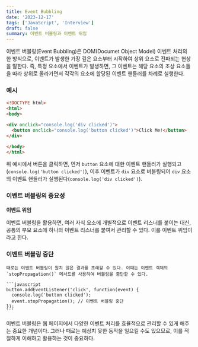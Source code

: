 ```yaml
---
title: Event Bubbling
date: '2023-12-17'
tags: ['JavaScript', 'Interview']
draft: false
summary: 이벤트 버블링과 이벤트 위임
---
```


이벤트 버블링(Event Bubbling)은 DOM(Documet Object Model) 이벤트 처리의 한 방식으로, 이벤트가 발생한 가장 깊은 요소부터 시작하여 상위 요소로 전파되는 현상을 말한다. 즉, 특정 요소에서 이벤트가 발생하면, 그 이벤트는 해당 요소의 조상 요소들을 따라 상위로 올라가면서 각각의 요소에 할당된 이벤트 핸들러를 차례로 실행한다.

### 예시

```html
<!DOCTYPE html>
<html>
<body>

<div onclick="console.log('div clicked')">
  <button onclick="console.log('button clicked')">Click Me!</button>
</div>

</body>
</html>
```

위 예시에서 버튼을 클릭하면, 먼저 `button` 요소에 대한 이벤트 핸들러가 실행되고(`console.log('button clicked')`), 이후 이벤트가 `div` 요소로 버블링되어 `div` 요소의 이벤트 핸들러가 실행된다(`console.log('div clicked')`).

### 이벤트 버블링의 중요성

  **이벤트 위임**

  이벤트 버블링을 활용하면, 여러 자식 요소에 개별적으로 이벤트 리스너를 붙이는 대신, 공통의 부모 요소에 하나의 이벤트 리스너를 붙여서 관리할 수 있다. 이를 이벤트 위임이라고 한다.

### 이벤트 버블링 중단

    때로는 이벤트 버블링이 원치 않은 결과를 초래할 수 있다. 이때는 이벤트 객체의 `stopPropagation()` 메서드를 사용하여 버블링을 중단할 수 있다.

    ```javascript
    button.addEventListener('click', function(event) {
      console.log('button clicked');
      event.stopPropagation(); // 이벤트 버블링 중단
    });
    ```

이벤트 버블링은 웹 페이지에서 다양한 이벤트 처리를 효율적으로 관리할 수 있게 해주는 중요한 개념이다. 그러나 때로는 예상치 못한 동작을 일으킬 수도 있으므로, 이를 적절하게 이해하고 활용하는 것이 중요하다.
